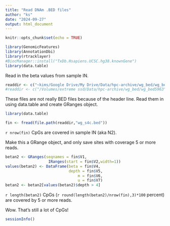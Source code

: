 ```yaml
---
title: "Read DNAm .BED files"
author: "ks"
date: "2024-09-27"
output: html_document
---
```


```r
knitr::opts_chunk$set(echo = TRUE)
```

```r
library(GenomicFeatures)
library(AnnotationDbi)
library(rtracklayer)
#BiocManager::install("TxDb.Hsapiens.UCSC.hg38.knownGene")
library(data.table)
```

Read in the beta values from sample IN.
```r
readdir <- c("~kims/Google Drive/My Drive/Data/hpc-archive/wg_bed/wg_bed5963")
#readdir <- c("/Volumes/extreme ssd/Data/hpc-archive/wg_bed/wg_bed5963")
```

These files are not really BED files because of the header line. Read them in using data.table and create GRanges object.
```r
library(data.table)

fin <- fread(file.path(readdir,"wg_s4c.bed"))
```
`r nrow(fin)` CpGs are covered in sample IN (aka N2).


Make this a GRange object, and only save sites with coverage 5 or more reads.
```r
betan2 <- GRanges(seqnames = fin$V1,
                   IRanges(start = fin$V2,width=1))
values(betan2) <- DataFrame(beta = fin$V4,
                            depth = fin$V5,
                                m = fin$V6,
                                u = fin$V7)
betan2 <- betan2[values(betan2)$depth > 4]
```
`r length(betan2)` CpGs (`r round(length(betan2)/nrow(fin),3)*100` percent) are covered by 5 or more reads.

Wow. That's still a lot of CpGs!


```r
sessionInfo()
```

